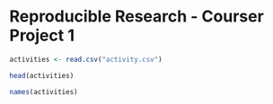 
# Reproducible Research - Courser Project 1

```r
activities <- read.csv("activity.csv")
```

```r
head(activities)
```

```r
names(activities)
```